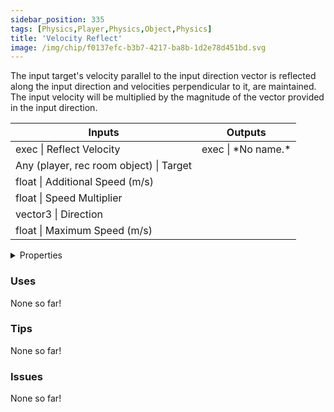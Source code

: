 ```yaml
---
sidebar_position: 335
tags: [Physics,Player,Physics,Object,Physics]
title: 'Velocity Reflect'
image: /img/chip/f0137efc-b3b7-4217-ba8b-1d2e78d451bd.svg
---
```


The input target's velocity parallel to the input direction vector is reflected along the input direction and velocities perpendicular to it, are maintained. The input velocity will be multiplied by the magnitude of the vector provided in the input direction.



<IChip uuid="f0137efc-b3b7-4217-ba8b-1d2e78d451bd"/>

<table><thead><tr><th>Inputs</th><th>Outputs</th></tr></thead><tbody><tr><td>exec | Reflect Velocity</td><td>exec | *No name.*</td></tr><tr><td>Any (player, rec room object) | Target</td><td /></tr><tr><td>float | Additional Speed (m/s)</td><td /></tr><tr><td>float | Speed Multiplier</td><td /></tr><tr><td>vector3 | Direction</td><td /></tr><tr><td>float | Maximum Speed (m/s)</td><td /></tr></tbody></table>

<details>
  <summary>Properties</summary>
  <div>
    <div>
    <table>
      <tbody>
        <tr>
          <td>Is beta required?</td>
          <td>No</td>
        </tr>
        <tr>
          <td>Is chip a trolling risk?</td>
          <td>No</td>
        </tr>
        <tr>
          <td>Is chip a role assignment risk?</td>
          <td>No</td>
        </tr>
        <tr>
          <td>Chip UUID</td>
          <td>f0137efc-b3b7-4217-ba8b-1d2e78d451bd</td>
        </tr>
        <tr>
          <td>Room availability</td>
          <td>Available everywhere</td>
        </tr>
      </tbody>
    </table>
    </div>
  </div>
</details>

### Uses

None so far!

### Tips

None so far!

### Issues

None so far!